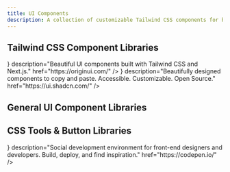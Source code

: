 ```yaml
---
title: UI Components
description: A collection of customizable Tailwind CSS components for building responsive UIs quickly.
---
```


## Tailwind CSS Component Libraries
<Cards>
  <CustomCard
    title="Animate UI"
    icon="/resources/ui-components/animateui.png"
    description="Fully animated, open-source component distribution built with React, TypeScript, Tailwind CSS, Motion and Shadcn CLI. Browse a list of components you can install, modify, and use in your projects."
    href="https://animate-ui.com/"
  />
  <CustomCard
    isNew
    title="Aceternity UI"
    icon="/resources/ui-components/aceternityui.png"
    description="Beautiful Tailwind CSS and Framer Motion Components, built with Next.js and TypeScript."
    href="https://ui.aceternity.com/"
  />
  <CustomCard
    title="daisyUI"
    icon="/resources/ui-components/daisyui.png"
    description="Best Tailwind Components Library - Free UI components for Tailwind CSS."
    href="https://daisyui.com/"
  />
  <CustomCard
    title="FlyonUI"
    icon="/resources/ui-components/flyon.png"
    description="Easiest, free and open-source Tailwind CSS components library with semantic classes."
    href="https://flyonui.com/"
  />
  <CustomCard
    title="Flowbite"
    icon="/resources/ui-components/flowbite.svg"
    description="Comprehensive Tailwind CSS component library with templates and plugins."
    href="https://flowbite.com/"
  />
  <CustomCard
    title="fmUI"
    icon="/resources/ui-components/fmUI.png"
    description="Comprehensive collection of free Tailwind CSS components and templates."
    href="https://fwedwicc.github.io/fmUI/home"
  />
  <CustomCard
    title="Origin UI"
    icon={<svg className="stroke-zinc-800 dark:stroke-zinc-100" xmlns="http://www.w3.org/2000/svg" width="28" height="28" viewBox="0 0 32 32" aria-hidden="true"><circle cx="16" cy="16" r="12" fill="none" strokeWidth="8"></circle></svg>}
    description="Beautiful UI components built with Tailwind CSS and Next.js."
    href="https://originui.com/"
  />
  <CustomCard
    title="Preline UI"
    icon="/resources/ui-components/preline.png"
    description="Open-source Tailwind CSS components library with UI examples, templates, plugins, and Figma design system."
    href="https://preline.co/index.html"
  />
  <CustomCard
    title="Prism UI"
    icon="/resources/ui-components/prismui.png"
    description="Build better apps faster with Prism UI."
    href="https://www.prismui.tech/"
  />
  <CustomCard
    title="shadcn/ui"
    icon={<svg className="stroke-zinc-950 dark:stroke-zinc-50" role="img" viewBox="0 0 24 24" xmlns="http://www.w3.org/2000/svg"><title>shadcn/ui</title><path d="M22.219 11.784 11.784 22.219c-.407.407-.407 1.068 0 1.476.407.407 1.068.407 1.476 0L23.695 13.26c.407-.408.407-1.069 0-1.476-.408-.407-1.069-.407-1.476 0ZM20.132.305.305 20.132c-.407.407-.407 1.068 0 1.476.408.407 1.069.407 1.476 0L21.608 1.781c.407-.407.407-1.068 0-1.476-.408-.407-1.069-.407-1.476 0Z"/></svg>}
    description="Beautifully designed components to copy and paste. Accessible. Customizable. Open Source."
    href="https://ui.shadcn.com/"
  />
  <CustomCard
    title="Stunning UI"
    icon="/resources/ui-components/stunningui.png"
    description="Interactive Tailwind CSS components built for Vue and Nuxt."
    href="https://stunningui.design"
  />
  <CustomCard
    title="Tailblocks"
    icon="/resources/ui-components/tailblocks.png"
    description="Ready-to-use Tailwind CSS blocks."
    href="https://tailblocks.cc/"
  />
  <CustomCard
    title="Tailus UI"
    icon="/resources/ui-components/tailus.svg"
    description="Highly customizable components for modern, personalized websites and applications."
    href="https://ui.tailus.io/"
  />
  <CustomCard
    title="tailwindui"
    icon="/resources/ui-components/tailwindui.png"
    description="Beautiful UI components and templates by the creators of Tailwind CSS."
    href="https://tailwindui.com/"
  />
</Cards>

## General UI Component Libraries
<Cards>
  <CustomCard
    title="BadtzUI"
    icon="/resources/ui-components/badtzui.png"
    description="An open-source React UI library with production-ready animations. Weekly updates. Built with React, Tailwind, TypeScript & JavaScript."
    href="https://www.badtz-ui.com/"
  />
  <CustomCard
    title="Base UI"
    icon="/resources/ui-components/baseui.png"
    description="Unstyled UI components for building accessible web apps and design systems."
    href="https://base-ui.com/"
  />
  <CustomCard
    title="Chakra UI"
    icon="/resources/ui-components/chakraui.png"
    description="Simple, modular & accessible UI components for React applications."
    href="https://www.chakra-ui.com/"
  />
  <CustomCard
    title="Mantine"
    icon="/resources/ui-components/mantineui.svg"
    description="120+ prebuilt components with Mantine."
    href="https://ui.mantine.dev/"
  />
  <CustomCard
    title="MynaUI"
    icon="/resources/ui-components/mynaui.png"
    description="Comprehensive design system and UI kit for customizable and extendable designs."
    href="https://mynaui.com/"
  />
  <CustomCard
    title="HeroUI"
    icon="/resources/ui-components/heroui.png"
    description="Beautiful, fast and modern React UI Library."
    href="https://www.heroui.com/"
  />
  <CustomCard
    title="The Component Gallery"
    icon="/resources/ui-components/component-gallery.png"
    description="Collection of components from the best Design Systems."
    href="https://component.gallery/"
  />
  <CustomCard
    title="Uiverse"
    icon="/resources/ui-components/uiverse.png"
    description="Community-made library of free and customizable UI elements made with CSS or Tailwind."
    href="https://uiverse.io/"
  />
</Cards>

## CSS Tools & Button Libraries
<Cards>
  <CustomCard
    title="CodePen"
    icon={<svg xmlns="http://www.w3.org/2000/svg" width="24" height="24" viewBox="0 0 24 24" fill="none" stroke="currentColor" strokeWidth="2" strokeLinecap="round" strokeLinejoin="round"><polygon points="12 2 22 8.5 22 15.5 12 22 2 15.5 2 8.5 12 2"/><line x1="12" x2="12" y1="22" y2="15.5"/><polyline points="22 8.5 12 15.5 2 8.5"/><polyline points="2 15.5 12 8.5 22 15.5"/><line x1="12" x2="12" y1="2" y2="8.5"/></svg>}
    description="Social development environment for front-end designers and developers. Build, deploy, and find inspiration."
    href="https://codepen.io/"
  />
  <CustomCard
    title="Copy & Paste CSS"
    icon="/resources/ui-components/copy-paste-css.png"
    description="Curated list of simple CSS Buttons design examples. Copy and paste CSS for your next project."
    href="https://copy-paste-css.com/"
  />
  <CustomCard
    title="cssbuttons.app"
    description="Collection of over 60+ handpicked and custom made CSS buttons for your website."
    href="https://cssbuttons.app/"
  />
</Cards>
